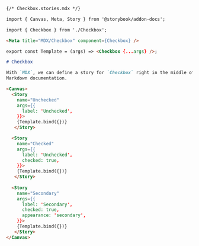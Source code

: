 ```md
{/* Checkbox.stories.mdx */}

import { Canvas, Meta, Story } from '@storybook/addon-docs';

import { Checkbox } from './Checkbox';

<Meta title="MDX/Checkbox" component={Checkbox} />

export const Template = (args) => <Checkbox {...args} />;

# Checkbox

With `MDX`, we can define a story for `Checkbox` right in the middle of our
Markdown documentation.

<Canvas>
  <Story 
    name="Unchecked"
    args={{ 
      label: 'Unchecked',
    }}>
    {Template.bind({})}
   </Story>

  <Story 
    name="Checked"
    args={{ 
      label: 'Unchecked', 
      checked: true,
    }}>
    {Template.bind({})}
   </Story>
  
  <Story 
    name="Secondary"
    args={{
      label: 'Secondary', 
      checked: true, 
      appearance: 'secondary',
    }}>
    {Template.bind({})}
   </Story>
</Canvas>
```